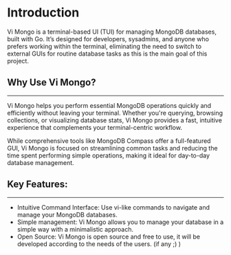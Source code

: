 # Introduction

Vi Mongo is a terminal-based UI (TUI) for managing MongoDB databases, built with
Go. It’s designed for developers, sysadmins, and anyone who prefers working
within the terminal, eliminating the need to switch to external GUIs for routine
database tasks as this is the main goal of this project.

## Why Use Vi Mongo?
---

Vi Mongo helps you perform essential MongoDB operations quickly and
efficiently without leaving your terminal. Whether you're querying,
browsing collections, or visualizing database stats, Vi Mongo provides a fast,
intuitive experience that complements your terminal-centric workflow.

While comprehensive tools like MongoDB Compass offer a full-featured GUI, Vi
Mongo is focused on streamlining common tasks and reducing the time spent
performing simple operations, making it ideal for day-to-day database
management.

## Key Features:
---

- Intuitive Command Interface: Use vi-like commands to navigate and manage your
  MongoDB databases.
- Simple management: Vi Mongo allows you to manage your database in a simple way
  with a minimalistic approach.
- Open Source: Vi Mongo is open source and free to use, it will be developed
  according to the needs of the users. (if any ;) )